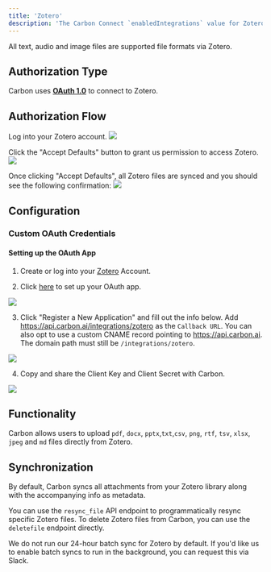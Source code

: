 ```yaml
---
title: 'Zotero'
description: 'The Carbon Connect `enabledIntegrations` value for Zotero is `ZOTERO`.'
---
```


All text, audio and image files are supported file formats via Zotero.

## Authorization Type

Carbon uses **[OAuth 1.0](https://www.zotero.org/support/dev/web_api/v2/oauth)** to connect to Zotero.

## Authorization Flow

Log into your Zotero account. 
![](https://i.ibb.co/sgnb9xC/Screen-Shot-2023-11-06-at-12-45-31-PM.png)

Click the "Accept Defaults" button to grant us permission to access Zotero.
![](https://i.ibb.co/sJbyWX7/Screen-Shot-2023-11-06-at-12-43-09-PM.png)

Once clicking "Accept Defaults", all Zotero files are synced and you should see the following confirmation:
![](https://i.ibb.co/HLvPWK8/Screen-Shot-2023-11-06-at-12-42-42-PM.png)

## Configuration

### Custom OAuth Credentials

#### Setting up the OAuth App

1. Create or log into your [Zotero](https://www.zotero.org/) Account.

2. Click [here](https://www.zotero.org/oauth/apps) to set up your OAuth app.

![](https://i.ibb.co/rs41H7N/Screen-Shot-2023-11-06-at-2-41-13-PM.png)

3. Click "Register a New Application" and fill out the info below. Add https://api.carbon.ai/integrations/zotero as the `Callback URL`. You can also opt to use a custom CNAME record pointing to https://api.carbon.ai. The domain path must still be `/integrations/zotero`.

![](https://i.ibb.co/5nBwgWT/Screen-Shot-2023-11-06-at-12-51-59-PM.png)

4. Copy and share the Client Key and Client Secret with Carbon.

![](https://i.ibb.co/cTkv51s/Screen-Shot-2023-11-06-at-2-46-20-PM.png)

## Functionality

Carbon allows users to upload `pdf`, `docx`, `pptx`,`txt`,`csv`, `png`, `rtf`, `tsv`, `xlsx`, `jpeg` and `md` files directly from Zotero.

## Synchronization

By default, Carbon syncs all attachments from your Zotero library along with the accompanying info as metadata.

You can use the `resync_file` API endpoint to programmatically resync specific Zotero files. To delete Zotero files from Carbon, you can use the `deletefile` endpoint directly.

We do not run our 24-hour batch sync for Zotero by default. If you'd like us to enable batch syncs to run in the background, you can request this via Slack.